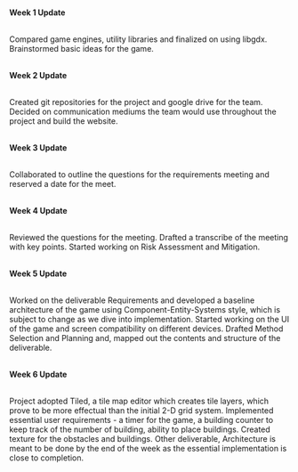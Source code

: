 \
**Week 1 Update**

\
Compared game engines, utility libraries and finalized on using libgdx. Brainstormed basic ideas for the game.

\
**Week 2 Update**

\
Created git repositories for the project and google drive for the team. Decided on communication mediums the team would use throughout the project and build the website.

\
**Week 3 Update**

\
Collaborated to outline the questions for the requirements meeting and reserved a date for the meet.

\
**Week 4 Update**

\
Reviewed the questions for the meeting. Drafted a transcribe of the meeting with key points. Started working on Risk Assessment and Mitigation.

\
**Week 5 Update**

\
Worked on the deliverable Requirements and developed a baseline architecture of the game using Component-Entity-Systems style, which is subject to change as we dive into implementation. Started working on the UI of the game and screen compatibility on different devices. Drafted Method Selection and Planning and, mapped out the contents and structure of the deliverable.

\
**Week 6 Update**

\
Project adopted Tiled, a tile map editor which creates tile layers, which prove to be more effectual than the initial 2-D grid system. Implemented essential user requirements - a timer for the game, a building counter to keep track of the number of building, ability to place buildings. Created texture for the obstacles and buildings. Other deliverable, Architecture is meant to be done by the end of the week as the essential implementation is close to completion.

